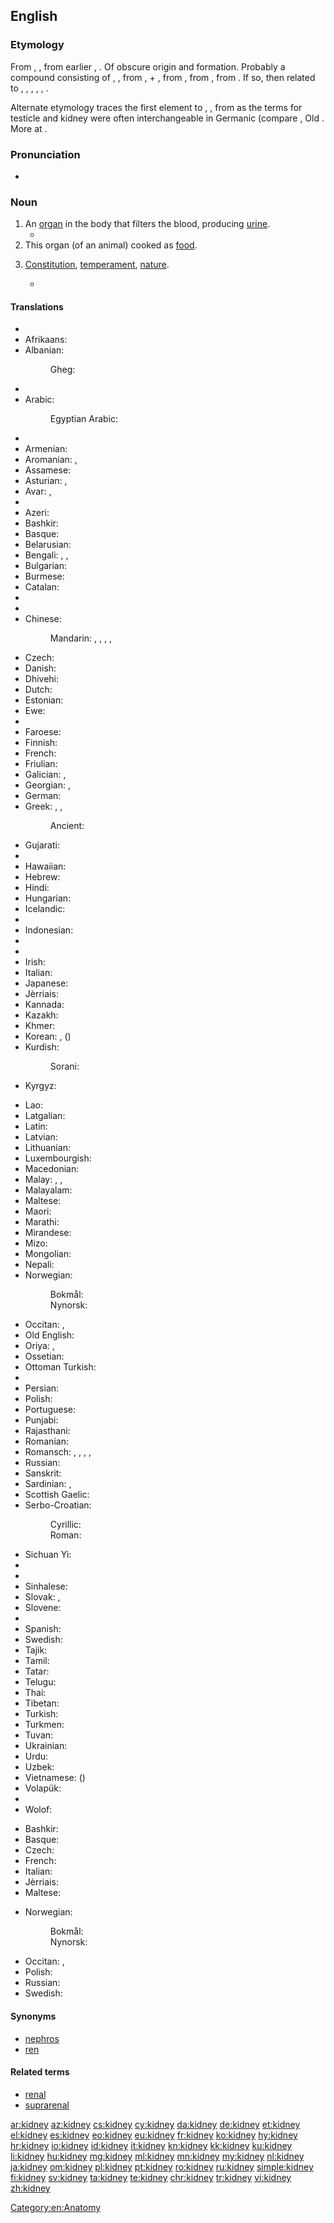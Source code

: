 ==English==
{{wikipedia}}

===Etymology===
From {{etyl|enm|en}} {{term|kednei|lang=enm}}, {{term|kidenei|||lang=enm}}, from earlier {{term|kidnere|kidnēre|lang=enm}}, {{term|kidenere|kidenēre|kidney|lang=enm}}. Of obscure origin and formation. Probably a compound consisting of {{etyl|enm|-}} {{term/t|enm|*kid}}, {{term/t|enm|*quid||belly, womb}}, from {{etyl|ang|-}} {{term|cwiþ|lang=ang}}, {{term|cwiþa||belly, womb, stomach|lang=ang}} + {{etyl|enm|en}} {{term|nere|nēre|kidney|lang=enm}}, from {{etyl|ang|-}} {{term/t|ang|*nēora||kidney}}, from {{etyl|gem-pro|en}} {{term/t|gem-pro|*neurô||kidney}}, from {{etyl|ine-pro|en}} {{term/t|ine-pro|*negʷh-r-||kidney}}. If so, then related to {{langname|sco}} {{term|nere|lang=sco}}, {{term|neir||kidney|lang=sco}}, {{etyl|nl|-}} {{term|nier||kidney|lang=nl}}, {{etyl|de|-}} {{term|Niere||kidney|lang=de}}, {{etyl|da|-}} {{term|nyre||kidney|lang=da}}, {{etyl|sv|-}} {{term|njure||kidney|lang=sv}}.

Alternate etymology traces the first element to {{etyl|ang|-}} {{term/t|ang|cēod}}, {{term|codd||sack, scrotum|lang=ang}}, from {{etyl|gem-pro|en}} {{term/t|gem-pro|*keudō||sack}} as the terms for testicle and kidney were often interchangeable in Germanic (compare {{etyl|goh|-}} {{term|nioro||kidney", also "testicle|lang=goh}}, Old {{etyl|sv|-}} {{term|vigniauri|vig-niauri|testicle|lang=sv}}. More at {{l|en|codpiece}}.

===Pronunciation===
* {{a|UK}} {{IPA|/ˈkɪdni/}}

===Noun===
{{en-noun}}

# An [[organ]] in the body that filters the blood, producing [[urine]].
#* {{quote-magazine|title=A better waterworks|date=2013-06-01|volume=407|issue=8838
|page=5 (Technology Quarterly)|magazine={{w|The Economist}}
|url=http://www.economist.com/news/technology-quarterly/21578526-medical-technology-artificial-kidneys-are-getting-closer-becoming-clinical
|passage=An artificial '''kidney''' these days still means a refrigerator-sized dialysis machine. Such devices mimic the way real '''kidneys''' cleanse blood and eject impurities and surplus water as urine.}}
# This organ (of an animal) cooked as [[food]].
# {{context|figuratively|lang=en}} [[constitution|Constitution]], [[temperament]], [[nature]].
#* {{quote-book|title=A Cooking Egg|author=[[w:T.S. Eliot|T.S. Eliot]]|url=http://www.bartleby.com/199/16.html|year=1920|passage=I shall not want Honour in Heaven<br>&nbsp;&nbsp;For I shall meet Sir Philip Sidney<br>And have talk with Coriolanus<br>&nbsp;&nbsp;And other heroes of that '''kidney'''.}}

====Translations====
{{trans-top|an organ in the body}}
* {{trreq|ab}}
* Afrikaans: {{t|af|nier}}
* Albanian: {{t|sq|veshkë|f}}
*: Gheg: {{t|aln|rrâni}}
* {{trreq|am}}
* Arabic: {{t|ar|كلية|f|tr=kúlya}}
*: Egyptian Arabic: {{t|arz|كلية|f|tr=kelya|sc=Arab}}
* {{trreq|an}}
* Armenian: {{t|hy|երիկամ|tr=erikam}}
* Aromanian: {{t|rup|arniclju}}, {{t|rup|riniclju}}
* Assamese: {{t|as|বৃক্ক|tr=brikkô|sc=Beng}}
* Asturian: {{t+|ast|reñón|m}}, {{t+|ast|riñón|m}}
* Avar: {{t|av|ургьисала|sc=Cyrl}}, {{t|av|багӏаржо|sc=Cyrl}}
* {{trreq|ay}}
* Azeri: {{t+|az|böyrək}}
* Bashkir: {{t|ba|бөйөр}}
* Basque: {{t+|eu|giltzurrun}}
* Belarusian: {{t|be|нырка|f|tr=nýrka|sc=Cyrl}}
* Bengali: {{t|bn|কিডনি|tr=kiḑni|sc=Beng}}, {{t|bn|বৃক্ক|tr=brikkô|sc=Beng}}, {{t|bn|অন্ত্র|tr=ôntrô|sc=Beng}}
* Bulgarian: {{t+|bg|бъбрек|m|tr=bǎ̀brek}}
* Burmese: {{t+|my|ကျောက်ကပ်|tr=kjau' ka'|sc=Mymr}}
* Catalan: {{t+|ca|ronyó|m}}
* {{trreq|ce}}
* {{trreq|ny}}
* Chinese:
*: Mandarin: {{t+|cmn|腎臟|sc=Hani}}, {{t+|cmn|肾脏|tr=shènzàng|sc=Hani}}, {{t+|cmn|腎|sc=Hani}}, {{t+|cmn|肾|tr=shèn|sc=Hani}}, {{t+|cmn|腰子|tr=yāozi|sc=Hani}}
* Czech: {{t+|cs|ledvina|f}}
* Danish: {{t+|da|nyre}}
* Dhivehi: {{t|dv|ގުރުދާ|tr=gurudā|sc=Thaa}}
* Dutch: {{t+|nl|nier}}
* Estonian: {{t|et|neer}}
* Ewe: {{t|ee|ayiku|n}}
* {{trreq|ext}}
* Faroese: {{t|fo|nýra|n}}
* Finnish: {{t+|fi|munuainen}}
* French: {{t+|fr|rein|m}}
* Friulian: {{t|fur|rognon}}
* Galician: {{t+|gl|ril|m}}, {{t|gl|rinle|m}}
* Georgian: {{t|ka|თირკმელი|sc=Geor}}, {{t|ka|ჭაჭა|sc=Geor}} {{qualifier|dialectal}}
* German: {{t+|de|Niere|f}}
* Greek: {{t+|el|νεφρό|n|tr=nefró}}, {{t+|el|νεφρός|m|tr=nefrós}}, {{t+|el|νεφρί|n|tr=nefrí}}
*: Ancient: {{t|grc|νεφρός|m|sc=polytonic}}
* Gujarati: {{t|gu|મુત્રપિંડ|tr=mutrapiṃḍ|sc=Gujr}}
* {{trreq|ha}}
* Hawaiian: {{t|haw|hakuʻala}}
* Hebrew: {{t+|he|כליה|f|tr=kilya|sc=Hebr}}
* Hindi: {{t|hi|गुर्दा|m|tr=gurdā|sc=Deva}}
* Hungarian: {{t+|hu|vese}}
* Icelandic: {{t+|is|nýra|n}}
* {{trreq|io}}
* Indonesian: {{t+|id|ginjal}}
* {{trreq|ia}}
* {{trreq|ie}}
* Irish: {{t|ga|duán|m}}
* Italian: {{t+|it|rene|m}}
* Japanese: {{t+|ja|腎臓|tr=じんぞう, jinzō}}
* Jèrriais: {{t|roa-jer|rein|m}}
* Kannada: {{t+|kn|ಮೂತ್ರಪಿಂಡ|tr=mūtrapiṇḍa|sc=Knda}}
* Kazakh: {{t+|kk|бүйрек|tr=büyrek|sc=Cyrl}}
* Khmer: {{t|km|តម្រងមូត្រ|tr=tɑɑmrɔɔng moot|sc=Khmr}}
* Korean: {{t+|ko|콩팥|tr=kongpat|sc=Kore}}, {{t+|ko|신장|tr=sinjang|sc=Kore}} ({{t+|ko|腎臟|sc=Kore}})
* Kurdish:
*: Sorani: {{t|ku|گورچیله‌}}
* Kyrgyz: {{t|ky|бөйрөк|tr=böyrök|sc=Cyrl}}
{{trans-mid}}
* Lao: {{t|lo|ໄຕ|tr=tay|sc=Laoo}}
* Latgalian: {{t|ltg|eiksts}}
* Latin: {{t+|la|ren|m}}
* Latvian: {{t|lv|niere}}
* Lithuanian: {{t|lt|inkstas}}
* Luxembourgish: {{t|lb|Nier|f}}
* Macedonian: {{t|mk|бубрег|m|tr=búbreg|sc=Cyrl}}
* Malay: {{t|ms|ginjal}}, {{t|ms|kerinjal}}, {{t|ms|buah pinggang}}
* Malayalam: {{t+|ml|വൃക്ക|tr=vr̥kka|sc=Mlym}}
* Maltese: {{t|mt|kilwa|f}}
* Maori: {{t|mi|tākihi}}
* Marathi: {{t|mr|गुडदा|tr=guḍdā|sc=Deva}}
* Mirandese: {{t|mwl|renhon|m}}
* Mizo: {{t|lus|kal}}
* Mongolian: {{t+|mn|бөөр|sc=Cyrl}}
* Nepali: {{t|ne|मिर्गौलो|tr=mirgaulō|sc=Deva}}
* Norwegian:
*: Bokmål: {{t+|no|nyre|m|f}}
*: Nynorsk: {{t|nn|nyre|f}}
* Occitan: {{t+|oc|ren}}, {{t|oc|arnelh}}
* Old English: {{t|ang|ǣdre|f}}
* Oriya: {{t|or|ମୂତ୍ରାଶୟ|sc=Orya}}, {{t|or|ବୃକ୍କକ|sc=Orya}}
* Ossetian: {{t|os|уырг|sc=Cyrl}}
* Ottoman Turkish: {{t|ota|بوبرک|tr=böbrek|sc=ota-Arab}}
* {{trreq|ps}}
* Persian: {{t+|fa|گرده|tr=gorde}}
* Polish: {{t+|pl|nerka|f}}
* Portuguese: {{t+|pt|rim|m}}
* Punjabi: {{t|pa|ਗੁਰਦਾ|tr=gurdā|sc=Guru}}
* Rajasthani: {{t|raj|गुड़दौ|tr=guṛdau|sc=Deva}}
* Romanian: {{t+|ro|rinichi}}
* Romansch: {{t|rm|gnirunchel}}, {{t|rm|narunchel}}, {{t|rm|niruncel}}, {{t|rm|nirunchel}}, {{t|rm|ranuogl}}
* Russian: {{t+|ru|почка|f|tr=póčka}}
* Sanskrit: {{t|sa|वृक्कः|tr=vŕkkaḥ|sc=Deva}}
* Sardinian: {{t|sc|arrene}}, {{t|sc|rene}}
* Scottish Gaelic: {{t|gd|dubhag|f}}
* Serbo-Croatian:
*: Cyrillic: {{t|sh|бубрег|m|sc=Cyrl}}
*: Roman: {{t|sh|bubreg|m}}
* Sichuan Yi: {{t|ii|ꀑ|tr=o}}
* {{trreq|scn}}
* {{trreq|sd}}
* Sinhalese: {{t|si|වකුගඩුව|tr=vakugaḍuva|sc=Sinh}}
* Slovak: {{t+|sk|oblička|f}}, {{t|sk|ľadvina|f}}
* Slovene: {{t|sl|ledvica|f}}
* {{trreq|so}}
* Spanish: {{t+|es|riñón|m}}
* Swedish: {{t+|sv|njure}}
* Tajik: {{t|tg|гурда|tr=gurda|sc=Cyrl}}
* Tamil: {{t|ta|சிறுநீரக|tr=ciṟunīraka|sc=Taml}}
* Tatar: {{t+|tt|бөер|tr=böyer|sc=Cyrl}}
* Telugu: {{t+|te|మూత్రపిండము|tr=mūtrapiṇḍamu|sc=Telu}}
* Thai: {{t|th|ไต|tr=dtai|sc=Thai}}
* Tibetan: {{t|bo|མཁལ་རིལ|tr=mkhal ril|sc=Tibt}}
* Turkish: {{t+|tr|böbrek}}
* Turkmen: {{t+|tk|böwrek}}
* Tuvan: {{t|tyv|бүүрек|tr=büürek}}
* Ukrainian: {{t+|uk|нирка|f|tr=nýrka|sc=Cyrl}}
* Urdu: {{t|ur|گردہ|m|tr=gurdā|sc=ur-Arab}}
* Uzbek: {{t|uz|buyrak}}
* Vietnamese: {{t+|vi|thận}} ({{t|vi|腎}})
* Volapük: {{t+|vo|roin}}
* {{trreq|wa}}
* Wolof: {{t|wo|roño bi}}
{{trans-bottom}}

{{trans-top|food}}
* Bashkir: {{t|ba|бөйөр}}
* Basque: {{t+|eu|giltzurrun}}
* Czech: {{t|cs|ledvinky|f-p}}
* French: {{t+|fr|rognon|m}}
* Italian: {{t+|it|rognone|m}}
* Jèrriais: {{t|roa-jer|rîngnon|m}}
* Maltese: {{t|mt|kilwa|f}}
{{trans-mid}}
* Norwegian:
*: Bokmål: {{t+|no|nyre|m|f}}
*: Nynorsk: {{t|nn|nyre|f}}
* Occitan: {{t|oc|renhon}}, {{t+|oc|ronhon}}
* Polish: {{t+|pl|cynaderka|f}}
* Russian: {{t+|ru|почки|f-p|tr=póčki}}
* Swedish: {{t+|sv|njure|c}}
{{trans-bottom}}

====Synonyms====
* [[nephros]]
* [[ren]]

====Related terms====
* [[renal]]
* [[suprarenal]]

[[Category:en:Anatomy]]

[[ar:kidney]]
[[az:kidney]]
[[cs:kidney]]
[[cy:kidney]]
[[da:kidney]]
[[de:kidney]]
[[et:kidney]]
[[el:kidney]]
[[es:kidney]]
[[eo:kidney]]
[[eu:kidney]]
[[fr:kidney]]
[[ko:kidney]]
[[hy:kidney]]
[[hr:kidney]]
[[io:kidney]]
[[id:kidney]]
[[it:kidney]]
[[kn:kidney]]
[[kk:kidney]]
[[ku:kidney]]
[[li:kidney]]
[[hu:kidney]]
[[mg:kidney]]
[[ml:kidney]]
[[mn:kidney]]
[[my:kidney]]
[[nl:kidney]]
[[ja:kidney]]
[[om:kidney]]
[[pl:kidney]]
[[pt:kidney]]
[[ro:kidney]]
[[ru:kidney]]
[[simple:kidney]]
[[fi:kidney]]
[[sv:kidney]]
[[ta:kidney]]
[[te:kidney]]
[[chr:kidney]]
[[tr:kidney]]
[[vi:kidney]]
[[zh:kidney]]